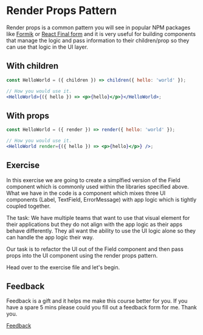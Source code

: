
<Meta title="Lessons/🥈 Sliver/Render Props Pattern/01-Lesson" />

# Render Props Pattern

Render props is a common pattern you will see in popular NPM packages like [Formik](https://formik.org/) or [React Final form](https://final-form.org/react) and it is very useful for building components that manage the logic and pass information to their children/prop so they can use that logic in the UI layer.

## With children

```jsx
const HelloWorld = ({ children }) => children({ hello: 'world' });

// How you would use it.
<HelloWorld>{({ hello }) => <p>{hello}</p>}</HelloWorld>;
```

## With props

```jsx
const HelloWorld = ({ render }) => render({ hello: 'world' });

// How you would use it.
<HelloWorld render={({ hello }) => <p>{hello}</p>} />;
```

## Exercise

In this exercise we are going to create a simplfied version of the Field component which is commonly used within the libraries specified above. What we have in the code is a component which mixes three UI components (Label, TextField, ErrorMessage) with app logic which is tightly coupled together.

The task: We have multiple teams that want to use that visual element for their applications but they do not align with the app logic as their apps behave differently. They all want the ability to use the UI logic alone so they can handle the app logic their way.

Our task is to refactor the UI out of the Field component and then pass props into the UI component using the render props pattern.

Head over to the exercise file and let's begin.

## Feedback

Feedback is a gift and it helps me make this course better for you. If you have a spare 5 mins please could you fill out a feedback form for me. Thank you.

[Feedback](https://github.com/code-mattclaffey/react-design-patterns/issues/new)
